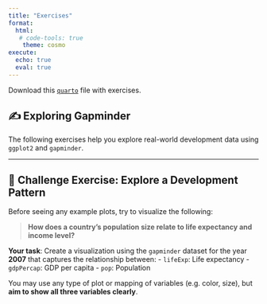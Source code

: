 ```yaml
---
title: "Exercises"
format:
  html:
   # code-tools: true 
    theme: cosmo
execute:
  echo: true
  eval: true
---
```


Download this [`quarto`](https://github.com/melinscribe/Workshop/blob/main/exercises/exercises_R.qmd) file with exercises.

## ✍️ Exploring Gapminder

The following exercises help you explore real-world development data using `ggplot2` and `gapminder`.

------------------------------------------------------------------------

## 🧠 Challenge Exercise: Explore a Development Pattern

Before seeing any example plots, try to visualize the following:

> **How does a country's population size relate to life expectancy and income level?**

**Your task**: Create a visualization using the `gapminder` dataset for the year **2007** that captures the relationship between: - `lifeExp`: Life expectancy - `gdpPercap`: GDP per capita - `pop`: Population

You may use any type of plot or mapping of variables (e.g. color, size), but **aim to show all three variables clearly**.
